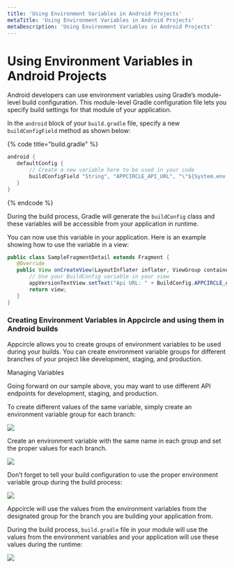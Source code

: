 ```yaml
---
title: 'Using Environment Variables in Android Projects'
metaTitle: 'Using Environment Variables in Android Projects'
metaDescription: 'Using Environment Variables in Android Projects'
---
```



# Using Environment Variables in Android Projects

Android developers can use environment variables using Gradle’s module-level build configuration. This module-level Gradle configuration file lets you specify build settings for that module of your application.

In the `android` block of your `build.gradle` file, specify a new `buildConfigField` method as shown below:

{% code title="build.gradle" %}

```java
android {
   defaultConfig {
       // Create a new variable here to be used in your code
       buildConfigField "String", "APPCIRCLE_API_URL", "\"${System.env.AC_API_URL}\""
   }
}
```

{% endcode %}

During the build process, Gradle will generate the `buildConfig` class and these variables will be accessible from your application in runtime.

You can now use this variable in your application. Here is an example showing how to use the variable in a view:

```java
public class SampleFragmentDetail extends Fragment {
   @Override
   public View onCreateView(LayoutInflater inflater, ViewGroup container, Bundle savedInstanceState) {
       // Use your BuildConfig variable in your view
       appVersionTextView.setText("Api URL: " + BuildConfig.APPCIRCLE_API_URL);
       return view;
   }
}

```

### Creating Environment Variables in Appcircle and using them in Android builds

Appcircle allows you to create groups of environment variables to be used during your builds. You can create environment variable groups for different branches of your project like development, staging, and production.

<ContentRef url="./managing-variables">Managing Variables</ContentRef>

Going forward on our sample above, you may want to use different API endpoints for development, staging, and production.

To create different values of the same variable, simply create an environment variable group for each branch:

![](<https://cdn.appcircle.io/docs/assets/Screenshot 2020-04-22 10.27.45 (1).png>)

Create an environment variable with the same name in each group and set the proper values for each branch.

![](<https://cdn.appcircle.io/docs/assets/Screenshot 2020-04-22 10.28.45.png>)

Don’t forget to tell your build configuration to use the proper environment variable group during the build process:

![](<https://cdn.appcircle.io/docs/assets/Screenshot 2020-04-22 10.29.27.png>)

Appcircle will use the values from the environment variables from the designated group for the branch you are building your application from.&#x20;

During the build process, `build.gradle` file in your module will use the values from the environment variables and your application will use these values during the runtime:

![](<https://cdn.appcircle.io/docs/assets/Screenshot 2020-04-22 10.30.24.png>)
